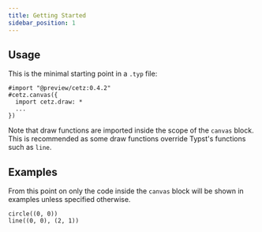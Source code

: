 ```yaml
---
title: Getting Started
sidebar_position: 1
---
```


## Usage

This is the minimal starting point in a `.typ` file:

```typ
#import "@preview/cetz:0.4.2"
#cetz.canvas({
  import cetz.draw: *
  ...
})
```

Note that draw functions are imported inside the scope of the `canvas` block. This is recommended as some draw functions override Typst's functions such as `line`.

## Examples

From this point on only the code inside the `canvas` block will be shown in examples unless specified otherwise.

```typc example
circle((0, 0))
line((0, 0), (2, 1))
```

